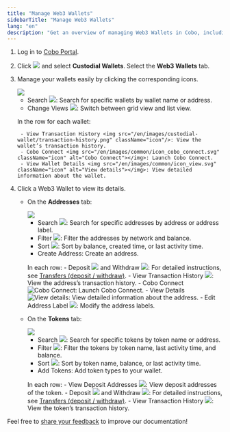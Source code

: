 ```yaml
---
title: "Manage Web3 Wallets"
sidebarTitle: "Manage Web3 Wallets"
lang: "en"
description: "Get an overview of managing Web3 Wallets in Cobo, including wallet features and transaction history."
---
```


1. Log in to [Cobo Portal](https://portal.cobo.com/login).
2. Click <img src="/en/images/custodial-wallet/wallet-icon.svg" className="icon"/> and select **Custodial Wallets**. Select the **Web3 Wallets** tab.
3. Manage your wallets easily by clicking the corresponding icons.

    <img src="/en/images/custodial-wallet/web3/web3-wallet-list.png" className="screenshot_full_screen"/>

    - Search <img src="/en/images/custodial-wallet/search.svg" className="icon"/>: Search for specific wallets by wallet name or address.
    - Change Views <img src="/en/images/mpc-wallet/icon_list.svg" className="icon"></img>: Switch between grid view and list view.

    In the row for each wallet:

        - View Transaction History <img src="/en/images/custodial-wallet/transaction-history.png" className="icon"/>: View the wallet’s transaction history.
        - Cobo Connect <img src="/en/images/common/icon_cobo_connect.svg" className="icon" alt="Cobo Connect"></img>: Launch Cobo Connect.
        - View Wallet Details <img src="/en/images/common/icon_view.svg" className="icon" alt="View details"></img>: View detailed information about the wallet.

4. Click a Web3 Wallet to view its details. 

    - On the **Addresses** tab:

        <img src="/en/images/custodial-wallet/web3/addresses-tab.png" className="screenshot_full_screen"/>

        - Search <img src="/en/images/custodial-wallet/search.svg" className="icon"/>: Search for specific addresses by address or address label.
        - Filter <img src="/en/images/custodial-wallet/filter.png" className="icon"/>: Filter the addresses by network and balance.
        - Sort <img src="/en/images/smart-contract-wallet/button_sort.svg" className="icon"></img>: Sort by balance, created time, or last activity time.
        - Create Address: Create an address.
        
        In each row:
            - Deposit <img src="/en/images/custodial-wallet/deposit-icon.png" className="icon"/> and Withdraw <img src="/en/images/custodial-wallet/withdraw-icon.png" className="icon"/>: For detailed instructions, see [Transfers (deposit / withdraw)](/en/portal/custodial-wallets/web3-wallets/transfers).
            - View Transaction History <img src="/en/images/custodial-wallet/transaction-history.png" className="icon"/>: View the address’s transaction history.
            - Cobo Connect <img src="/en/images/common/icon_cobo_connect.svg" className="icon" alt="Cobo Connect"></img>: Launch Cobo Connect.
            - View Details <img src="/en/images/common/icon_view.svg" className="icon" alt="View details"></img>: View detailed information about the address.
            - Edit Address Label <img src="/en/images/mpc-wallet/icon_edit.svg" className="icon"></img>: Modify the address labels.

    - On the **Tokens** tab:

        <img src="/en/images/custodial-wallet/web3/tokens-tab.png" className="screenshot_full_screen"/>

        - Search <img src="/en/images/custodial-wallet/search.svg" className="icon"/>: Search for specific tokens by token name or address.
        - Filter <img src="/en/images/custodial-wallet/filter.png" className="icon"/>: Filter the tokens by token name, last activity time, and balance.
        - Sort <img src="/en/images/smart-contract-wallet/button_sort.svg" className="icon"></img>: Sort by token name, balance, or last activity time.
        - Add Tokens: Add token types to your wallet.
        
        In each row:
            - View Deposit Addresses <img src="/en/images/custodial-wallet/view-deposit-address.png" className="icon"/>: View deposit addresses of the token.
            - Deposit <img src="/en/images/custodial-wallet/deposit-icon.png" className="icon"/> and Withdraw <img src="/en/images/custodial-wallet/withdraw-icon.png" className="icon"/>: For detailed instructions, see [Transfers (deposit / withdraw)](/en/portal/custodial-wallets/web3-wallets/transfers).
            - View Transaction History <img src="/en/images/custodial-wallet/transaction-history.png" className="icon"/>: View the token’s transaction history.

<Tip>Feel free to [share your feedback](https://forms.zohopublic.com/cobo/form/DocumentFeedbackForm/formperma/QvLOhxJv1_JMsJ-1dleZ8Itb_7rzN-LtgvsDdxosoVI?referrername=manuals) to improve our documentation!</Tip>